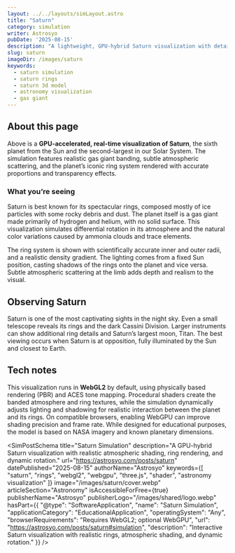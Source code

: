 ```yaml
---
layout: ../../layouts/simLayout.astro
title: "Saturn"
category: simulation
writer: Astrosyo
pubDate: '2025-08-15'
description: "A lightweight, GPU-hybrid Saturn visualization with detailed ring rendering, realistic atmospheric shading, and dynamic rotation."
slug: saturn
imageDir: /images/saturn
keywords:
  - saturn simulation
  - saturn rings
  - saturn 3d model
  - astronomy visualization
  - gas giant
---
```



<div class="">
  <p class="Tool-Explanation"></p>

  <div class="sim-stage" aria-label="Saturn simulation canvas" id="simulation">
    <SimCanvas slug="saturn"/>
  </div>

  <figcaption class="sim-caption"></figcaption>
</div>

<div class="sim-article">
  <h2 id="about-this-page">About this page</h2>
  <p>
    Above is a <strong>GPU-accelerated, real-time visualization of Saturn</strong>, the sixth planet from the Sun and the second-largest in our Solar System.
    The simulation features realistic gas giant banding, subtle atmospheric scattering, and the planet’s iconic ring system rendered with accurate proportions and transparency effects.
  </p>

  <h3 id="what-youre-seeing">What you’re seeing</h3>
  <p>
    Saturn is best known for its spectacular rings, composed mostly of ice particles with some rocky debris and dust.
    The planet itself is a gas giant made primarily of hydrogen and helium, with no solid surface.
    This visualization simulates differential rotation in its atmosphere and the natural color variations caused by ammonia clouds and trace elements.
  </p>
  <p>
    The ring system is shown with scientifically accurate inner and outer radii, and a realistic density gradient.
    The lighting comes from a fixed Sun position, casting shadows of the rings onto the planet and vice versa.
    Subtle atmospheric scattering at the limb adds depth and realism to the visual.
  </p>

  <h2 id="observing-saturn">Observing Saturn</h2>
  <p>
    Saturn is one of the most captivating sights in the night sky.
    Even a small telescope reveals its rings and the dark Cassini Division.
    Larger instruments can show additional ring details and Saturn’s largest moon, Titan.
    The best viewing occurs when Saturn is at opposition, fully illuminated by the Sun and closest to Earth.
  </p>

  <h2 id="tech-notes">Tech notes</h2>
  <p>
    This visualization runs in <strong>WebGL2</strong> by default, using physically based rendering (PBR) and ACES tone mapping.
    Procedural shaders create the banded atmosphere and ring textures, while the simulation dynamically adjusts lighting and shadowing for realistic interaction between the planet and its rings.
    On compatible browsers, enabling WebGPU can improve shading precision and frame rate.
    While designed for educational purposes, the model is based on NASA imagery and known planetary dimensions.
  </p>
</div>

<SimPostSchema
  title="Saturn Simulation"
  description="A GPU-hybrid Saturn visualization with realistic atmospheric shading, ring rendering, and dynamic rotation."
  url="https://astrosyo.com/posts/saturn"
  datePublished="2025-08-15"
  authorName="Astrosyo"
  keywords={[
    "saturn",
    "rings",
    "webgl2",
    "webgpu",
    "three.js",
    "shader",
    "astronomy visualization"
  ]}
  image="/images/saturn/cover.webp"
  articleSection="Astronomy"
  isAccessibleForFree={true}
  publisherName="Astrosyo"
  publisherLogo="/images/shared/logo.webp"
  hasPart={{
    "@type": "SoftwareApplication",
    "name": "Saturn Simulation",
    "applicationCategory": "EducationalApplication",
    "operatingSystem": "Any",
    "browserRequirements": "Requires WebGL2; optional WebGPU",
    "url": "https://astrosyo.com/posts/saturn#simulation",
    "description": "Interactive Saturn visualization with realistic rings, atmospheric shading, and dynamic rotation."
  }}
/>